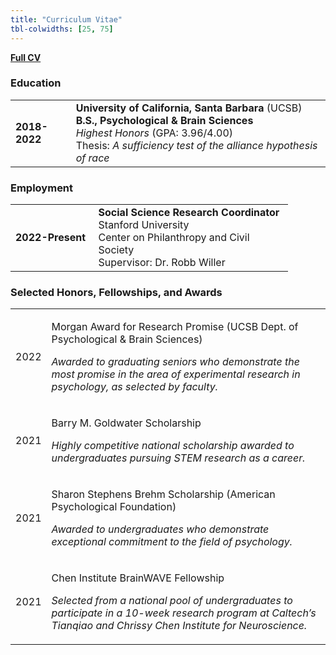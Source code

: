 ```yaml
---
title: "Curriculum Vitae"
tbl-colwidths: [25, 75]
---
```


::: large-text
[**Full CV**](https://www.dropbox.com/s/ba1m79dtsnom4no/Ghezae_CV.pdf?dl=0)
:::

### Education

+---------------+-----------------------------------------------------------------+
| **2018-2022** | **University of California, Santa Barbara** (UCSB)**\           |
|               | B.S., Psychological & Brain Sciences**\                         |
|               | *Highest Honors* (GPA: 3.96/4.00)\                              |
|               | Thesis: *A sufficiency test of the alliance hypothesis of race* |
+---------------+-----------------------------------------------------------------+

### Employment

+------------------+-------------------------------------------+
| **2022-Present** | **Social Science Research Coordinator\    |
|                  | **Stanford University\                    |
|                  | Center on Philanthropy and Civil Society\ |
|                  | Supervisor: Dr. Robb Willer               |
+------------------+-------------------------------------------+

### Selected Honors, Fellowships, and Awards

+------+-------------------------------------------------------------------------------------------------------------------------------------------------------------------+
| 2022 | Morgan Award for Research Promise (UCSB Dept. of Psychological & Brain Sciences)                                                                                  |
|      |                                                                                                                                                                   |
|      | *Awarded to graduating seniors who demonstrate the most promise in the area of experimental research in psychology, as selected by faculty.*                      |
+------+-------------------------------------------------------------------------------------------------------------------------------------------------------------------+
| 2021 | Barry M. Goldwater Scholarship                                                                                                                                    |
|      |                                                                                                                                                                   |
|      | *Highly competitive national scholarship awarded to undergraduates pursuing STEM research as a career.*                                                           |
+------+-------------------------------------------------------------------------------------------------------------------------------------------------------------------+
| 2021 | Sharon Stephens Brehm Scholarship (American Psychological Foundation)                                                                                             |
|      |                                                                                                                                                                   |
|      | *Awarded to undergraduates who demonstrate exceptional commitment to the field of psychology.*                                                                    |
+------+-------------------------------------------------------------------------------------------------------------------------------------------------------------------+
| 2021 | Chen Institute BrainWAVE Fellowship                                                                                                                               |
|      |                                                                                                                                                                   |
|      | *Selected from a national pool of undergraduates to participate in a 10-week research program at Caltech's Tianqiao and Chrissy Chen Institute for Neuroscience.* |
+------+-------------------------------------------------------------------------------------------------------------------------------------------------------------------+
